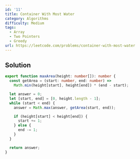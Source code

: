 ```yaml
---
id: '11'
title: Container With Most Water
category: Algorithms
difficulty: Medium
tags:
  - Array
  - Two Pointers
  - Greedy
url: https://leetcode.com/problems/container-with-most-water
---
```


## Solution

```typescript filename="solution.ts" copy
export function maxArea(height: number[]): number {
  const getArea = (start: number, end: number) =>
    Math.min(height[start], height[end]) * (end - start);

  let answer = 0;
  let [start, end] = [0, height.length - 1];
  while (start < end) {
    answer = Math.max(answer, getArea(start, end));

    if (height[start] < height[end]) {
      start += 1;
    } else {
      end -= 1;
    }
  }

  return answer;
}
```
